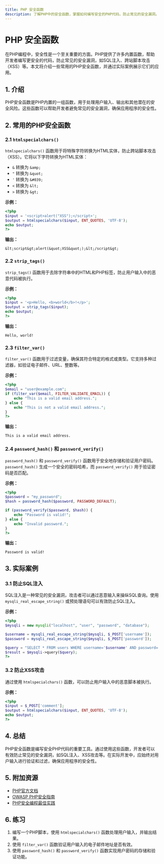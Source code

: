 ```yaml
---
title: PHP 安全函数
description: 了解PHP中的安全函数，掌握如何编写安全的PHP代码，防止常见的安全漏洞。
---
```


# PHP 安全函数

在PHP编程中，安全性是一个至关重要的方面。PHP提供了许多内置函数，帮助开发者编写更安全的代码，防止常见的安全漏洞，如SQL注入、跨站脚本攻击（XSS）等。本文将介绍一些常用的PHP安全函数，并通过实际案例展示它们的应用。

## 1. 介绍

PHP安全函数是PHP内置的一组函数，用于处理用户输入、输出和其他潜在的安全风险。这些函数可以帮助开发者避免常见的安全漏洞，确保应用程序的安全性。

## 2. 常用的PHP安全函数

### 2.1 `htmlspecialchars()`

`htmlspecialchars()` 函数用于将特殊字符转换为HTML实体，防止跨站脚本攻击（XSS）。它将以下字符转换为HTML实体：

- `&` 转换为 `&amp;`
- `"` 转换为 `&quot;`
- `'` 转换为 `&#039;`
- `<` 转换为 `&lt;`
- `>` 转换为 `&gt;`

**示例：**

```php
<?php
$input = '<script>alert("XSS");</script>';
$output = htmlspecialchars($input, ENT_QUOTES, 'UTF-8');
echo $output;
?>
```

**输出：**

```
&lt;script&gt;alert(&quot;XSS&quot;);&lt;/script&gt;
```

### 2.2 `strip_tags()`

`strip_tags()` 函数用于去除字符串中的HTML和PHP标签，防止用户输入中的恶意代码被执行。

**示例：**

```php
<?php
$input = '<p>Hello, <b>world</b>!</p>';
$output = strip_tags($input);
echo $output;
?>
```

**输出：**

```
Hello, world!
```

### 2.3 `filter_var()`

`filter_var()` 函数用于过滤变量，确保其符合特定的格式或类型。它支持多种过滤器，如验证电子邮件、URL、整数等。

**示例：**

```php
<?php
$email = "user@example.com";
if (filter_var($email, FILTER_VALIDATE_EMAIL)) {
    echo "This is a valid email address.";
} else {
    echo "This is not a valid email address.";
}
?>
```

**输出：**

```
This is a valid email address.
```

### 2.4 `password_hash()` 和 `password_verify()`

`password_hash()` 和 `password_verify()` 函数用于安全地存储和验证用户密码。`password_hash()` 生成一个安全的密码哈希，而 `password_verify()` 用于验证密码是否匹配。

**示例：**

```php
<?php
$password = "my_password";
$hash = password_hash($password, PASSWORD_DEFAULT);

if (password_verify($password, $hash)) {
    echo "Password is valid!";
} else {
    echo "Invalid password.";
}
?>
```

**输出：**

```
Password is valid!
```

## 3. 实际案例

### 3.1 防止SQL注入

SQL注入是一种常见的安全漏洞，攻击者可以通过恶意输入来操纵SQL查询。使用 `mysqli_real_escape_string()` 或预处理语句可以有效防止SQL注入。

**示例：**

```php
<?php
$mysqli = new mysqli("localhost", "user", "password", "database");

$username = mysqli_real_escape_string($mysqli, $_POST['username']);
$password = mysqli_real_escape_string($mysqli, $_POST['password']);

$query = "SELECT * FROM users WHERE username='$username' AND password='$password'";
$result = $mysqli->query($query);
?>
```

### 3.2 防止XSS攻击

通过使用 `htmlspecialchars()` 函数，可以防止用户输入中的恶意脚本被执行。

**示例：**

```php
<?php
$input = $_POST['comment'];
$output = htmlspecialchars($input, ENT_QUOTES, 'UTF-8');
echo $output;
?>
```

## 4. 总结

PHP安全函数是编写安全PHP代码的重要工具。通过使用这些函数，开发者可以有效防止常见的安全漏洞，如SQL注入、XSS攻击等。在实际开发中，应始终对用户输入进行验证和过滤，确保应用程序的安全性。

## 5. 附加资源

- [PHP官方文档](https://www.php.net/manual/en/)
- [OWASP PHP安全指南](https://owasp.org/www-project-php-security-guide/)
- [PHP安全编程最佳实践](https://www.php.net/manual/en/security.php)

## 6. 练习

1. 编写一个PHP脚本，使用 `htmlspecialchars()` 函数处理用户输入，并输出结果。
2. 使用 `filter_var()` 函数验证用户输入的电子邮件地址是否有效。
3. 使用 `password_hash()` 和 `password_verify()` 函数实现用户密码的存储和验证功能。

